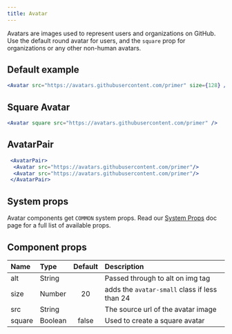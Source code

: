 ```yaml
---
title: Avatar
---
```



Avatars are images used to represent users and organizations on GitHub. Use the default round avatar for users, and the `square` prop for organizations or any other non-human avatars.

## Default example

```jsx live
<Avatar src="https://avatars.githubusercontent.com/primer" size={128} />
```

## Square Avatar

```jsx live
<Avatar square src="https://avatars.githubusercontent.com/primer" />
```

## AvatarPair
```jsx live
 <AvatarPair>
  <Avatar src="https://avatars.githubusercontent.com/primer"/>
  <Avatar src="https://avatars.githubusercontent.com/primer"/>
 </AvatarPair>
 ```

## System props

Avatar components get `COMMON` system props. Read our [System Props](/system-props) doc page for a full list of available props.

## Component props

| Name | Type | Default | Description |
| :- | :- | :-: | :- |
| alt | String | | Passed through to alt on img tag |
| size | Number | 20 | adds the `avatar-small` class if less than 24 |
| src | String | | The source url of the avatar image |
| square | Boolean | false| Used to create a square avatar |
